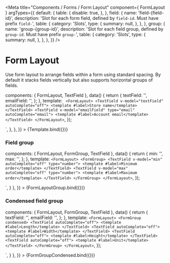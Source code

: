 
<Meta
  title="Components / Forms / Form Layout"
  component={ FormLayout }
  argTypes={{
    default: {
      table: {
        disable: true,
      },
    },
    field: {
      name: 'field-{field-id}',
      description: 'Slot for each form field, defined by `field-id`. Must have prefix `field-`',
      table: {
        category: 'Slots',
        type: {
          summary: null,
        },
      },
    },
    group: {
      name: 'group-{group-id}',
      description: 'Slot for each field group, defined by `group-id`. Must have prefix `group-`',
      table: {
        category: 'Slots',
        type: {
          summary: null,
        },
      },
    },
  }}
/>

# Form Layout

Use form layout to arrange fields within a form using standard spacing.
By default it stacks fields vertically but also supports horizontal groups of fields.

  components: { FormLayout, TextField },
  data() {
    return {
      textField: '',
      emailField: '',
    };
  },
  template: `
  <FormLayout>
    <TextField v-model="textField" autoComplete="off">
      <template #label>Store name</template>
    </TextField>
    <TextField v-model="emailField" type="email" autoComplete="email">
      <template #label>Account email</template>
    </TextField>
  </FormLayout>`,
});

<Canvas>
  <Story
    name="Default Form Layout"
    height="160px"
    parameters={{
      docs: {
        source: {
          state: 'close',
          code: dedent`
            <FormLayout>
              <TextField v-model="textField" autoComplete="off">
                <template #label>Store name</template>
              </TextField>
              <TextField v-model="emailField" type="email" autoComplete="email">
                <template #label>Account email</template>
              </TextField>
            </FormLayout>
          `,
        },
      },
    }}
  >
    {Template.bind({})}
  </Story>
</Canvas>

### Field group

  components: { FormLayout, FormGroup, TextField },
  data() {
    return {
      min: '',
      max: '',
    };
  },
  template: `<FormLayout>
    <FormGroup>
      <TextField v-model="min" autoComplete="off" type="number">
        <template #label>Minimum order</template>
      </TextField>
      <TextField v-model="max" autoComplete="off" type="number">
        <template #label>Maximum order</template>
      </TextField>
    </FormGroup>
  </FormLayout>`,
});

<Canvas>
  <Story
    name="Field Group"
    height="80px"
    parameters={{
      docs: {
        source: {
          state: 'close',
          code: dedent`
            <FormLayout>
              <FormGroup>
                <TextField v-model="min" autoComplete="off" type="number">
                  <template #label>Minimum order</template>
                </TextField>
                <TextField v-model="max" autoComplete="off" type="number">
                  <template #label>Maximum order</template>
                </TextField>
              </FormGroup>
            </FormLayout>
          `,
        }
      },
    }}
  >
    {FormLayoutGroup.bind({})}
  </Story>
</Canvas>

### Condensed field group

  components: { FormLayout, FormGroup, TextField },
  data() {
    return {
      textField: '',
      emailField: '',
    };
  },
  template: `<FormLayout>
    <FormGroup condensed>
      <TextField autoComplete="off">
        <template #label>Length</template>
      </TextField>
      <TextField autoComplete="off">
        <template #label>Width</template>
      </TextField>
      <TextField autoComplete="off">
        <template #label>Height</template>
      </TextField>
      <TextField autoComplete="off">
        <template #label>Unit</template>
      </TextField>
    </FormGroup>
  </FormLayout>`,
});

<Canvas>
  <Story
    name="Condensed field group"
    height="80px"
    parameters={{
      docs: {
        source: {
          code: dedent`
          <FormLayout>
            <FormGroup condensed>
              <TextField autoComplete="off">
                <template #label>Length</template>
              </TextField>
              <TextField autoComplete="off">
                <template #label>Width</template>
              </TextField>
              <TextField autoComplete="off">
                <template #label>Height</template>
              </TextField>
              <TextField autoComplete="off">
                <template #label>Unit</template>
              </TextField>
            </FormGroup>
          </FormLayout>
          `,
        }
      },
    }}
  >
    {FormGroupCondensed.bind({})}
  </Story>
</Canvas>
